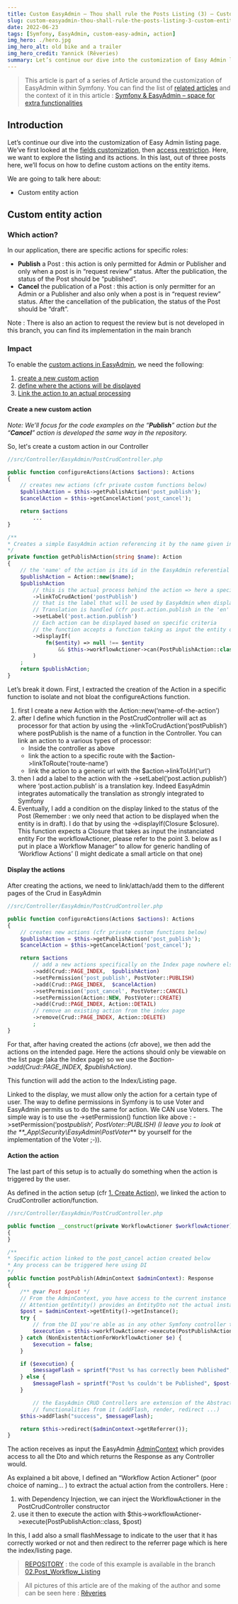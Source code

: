 ```yaml
---
title: Custom EasyAdmin – Thou shall rule the Posts Listing (3) – Custom entity action
slug: custom-easyadmin-thou-shall-rule-the-posts-listing-3-custom-entity-action
date: 2022-06-23
tags: [Symfony, EasyAdmin, custom-easy-admin, action]
img_hero: ./hero.jpg
img_hero_alt: old bike and a trailer
img_hero_credit: Yannick (Rêveries)
summary: Let’s continue our dive into the customization of Easy Admin listing page. We’ve first looked at the fields customization, then access restriction. Here, we want to explore the listing and its actions. In this last, out of three posts here, we’ll focus on how to define custom actions on the entity items.
---
```



> This article is part of a series of Article around the customization of EasyAdmin within Symfony. You can find the list of [related articles](/blog/tags/custom-easy-admin) and the context of it in this article : [Symfony & EasyAdmin – space for extra functionalities](/blog/symfony-easyadmin-space-for-extra-functionalities)

## Introduction

Let’s continue our dive into the customization of Easy Admin listing page. We’ve first looked at the [fields customization](/blog/custom-easyadmin-thou-shall-rule-the-posts-listing-1-fields-customization), then [access restriction](/blog/custom-easyadmin-thou-shall-rule-the-posts-listing-2-access-restriction). Here, we want to explore the listing and its actions.
In this last, out of three posts here, we’ll focus on how to define custom actions on the entity items.

We are going to talk here about:

- Custom entity action

<BlogImage src="2022/custom-easyadmin-thou-shall-rule-the-posts-listing-3-custom-entity-action/abstraction.jpg" alt="Abstract view of a wall corner" />

## Custom entity action

### Which action?

In our application, there are specific actions for specific roles:

- **Publish** a Post : this action is only permitted for Admin or Publisher and only when a post is in “request review” status. After the publication, the status of the Post should be “published”.
- **Cancel** the publication of a Post : this action is only permitter for an Admin or a Publisher and also only when a post is in “request review” status. After the cancellation of the publication, the status of the Post should be “draft”.

<p style={{fontDecoration: "italic"}}>Note : There is also an action to request the review but is not developed in this branch, you can find its implementation in the main branch</p>

### Impact

To enable the [custom actions in EasyAdmin](https://symfony.com/bundles/EasyAdminBundle/current/actions.html#adding-custom-actions), we need the following:

1. [create a new custom action](#create-new-custom-action)
2. [define where the actions will be displayed](#display-actions)
3. [Link the action to an actual processing](#link-the-action)

#### <p id="create-new-custom-action"></p>**Create a new custom action**

_Note: We’ll focus for the code examples on the “**Publish**” action but the “**Cancel**” action is developed the same way in the repository._

So, let's create a custom action in our Controller

```php
//src/Controller/EasyAdmin/PostCrudController.php

public function configureActions(Actions $actions): Actions
{
    // creates new actions (cfr private custom functions below)
    $publishAction = $this->getPublishAction('post_publish');
    $cancelAction = $this->getCancelAction('post_cancel');

    return $actions
        ...
}

/**
* Creates a simple EasyAdmin action referencing it by the name given in parameter
*/
private function getPublishAction(string $name): Action
{
    // the 'name' of the action is its id in the EasyAdmin referential ==> allows for update afterwards
    $publishAction = Action::new($name);
    $publishAction
        // this is the actual process behind the action => here a specific custom controller action (see above)
        ->linkToCrudAction('postPublish')
        // that is the label that will be used by EasyAdmin when displaying the call to action link
        // Translation is handled (cfr post.action.publish in the 'en' translation file
        ->setLabel('post.action.publish')
        // Each action can be displayed based on specific criteria
        // the function accepts a function taking as input the entity on which it should be done
        ->displayIf(
            fn($entity) => null !== $entity
                && $this->workflowActioner->can(PostPublishAction::class, $entity)
        )
    ;
    return $publishAction;
}
```

Let’s break it down. First, I extracted the creation of the Action in a specific function to isolate and not bloat the configureActions function.

1. first I create a new Action with the Action::new(‘name-of-the-action’)
2. after I define which function in the PostCrudController will act as processor for that action by using the ->linkToCrudAction(‘postPublish’) where postPublish is the name of a function in the Controller.
   You can link an action to a various types of processor:
   - Inside the controller as above
   - link the action to a specific route with the $action->linkToRoute(‘route-name’)
   - link the action to a generic url with the $action->linkToUrl(‘url’)
3. then I add a label to the action with the ->setLabel(‘post.action.publish’) where ‘post.action.publish’ is a translation key. Indeed EasyAdmin integrates automatically the translation as strongly integrated to Symfony
4. Eventually, I add a condition on the display linked to the status of the Post (Remember : we only need that action to be displayed when the entity is in draft). I do that by using the ->displayIf(Closure $closure).
   This function expects a Closure that takes as input the instanciated entity
   For the workflowActioner, please refer to the point 3. below as I put in place a Workflow Manager” to allow for generic handling of ‘Workflow Actions’ (I might dedicate a small article on that one)

#### <p id="display-actions"></p>**Display the actions**

After creating the actions, we need to link/attach/add them to the different pages of the Crud in EasyAdmin

```php
//src/Controller/EasyAdmin/PostCrudController.php

public function configureActions(Actions $actions): Actions
{
    // creates new actions (cfr private custom functions below)
    $publishAction = $this->getPublishAction('post_publish');
    $cancelAction = $this->getCancelAction('post_cancel');

    return $actions
        // add a new actions specifically on the Index page nowhere else
        ->add(Crud::PAGE_INDEX,  $publishAction)
        ->setPermission('post_publish', PostVoter::PUBLISH)
        ->add(Crud::PAGE_INDEX,  $cancelAction)
        ->setPermission('post_cancel', PostVoter::CANCEL)
        ->setPermission(Action::NEW, PostVoter::CREATE)
        ->add(Crud::PAGE_INDEX, Action::DETAIL)
        // remove an existing action from the index page
        ->remove(Crud::PAGE_INDEX, Action::DELETE)
        ;
}
```

For that, after having created the actions (cfr above), we then add the actions on the intended page. Here the actions should only be viewable on the list page (aka the Index page) so we use the _$action->add(Crud::PAGE_INDEX, $publishAction)_.

This function will add the action to the Index/Listing page.

Linked to the display, we must allow only the action for a certain type of user. The way to define permissions in Symfony is to use Voter and EasyAdmin permits us to do the same for action. We CAN use Voters.
The simple way is to use the ->setPermission() function like above : ->setPermission(‘post*publish’, PostVoter::PUBLISH) (I leave you to look at the \*\*\_App\Security\EasyAdmin\PostVoter*\*\* by yourself for the implementation of the Voter ;-)).

#### <p id="link-the-action"></p> **Action the action**

The last part of this setup is to actually do something when the action is triggered by the user.

As defined in the action setup (cfr [1. Create Action](#create-new-custom-action)), we linked the action to CrudController action/function.

```php
//src/Controller/EasyAdmin/PostCrudController.php

public function __construct(private WorkflowActioner $workflowActioner)
{
}

/**
* Specific action linked to the post_cancel action created below
* Any process can be triggered here using DI
*/
public function postPublish(AdminContext $adminContext): Response
{
    /** @var Post $post */
    // From the AdminContext, you have access to the current instance
    // Attention getEntity() provides an EntityDto not the actual instance
    $post = $adminContext->getEntity()->getInstance();
    try {
        // from the DI you're able as in any other Symfony controller to trigger specific processes
        $execution = $this->workflowActioner->execute(PostPublishAction::class, $post);
    } catch (NonExistentActionForWorkflowActioner $e) {
        $execution = false;
    }

    if ($execution) {
        $messageFlash = sprintf("Post %s has correctly been Published", $post->getTitle());
    } else {
        $messageFlash = sprintf("Post %s couldn't be Published", $post->getTitle());
    }

        // the EasyAdmin CRUD Controllers are extension of the AbstractCRUDController so you can use all the basic
        // functionalities from it (addFlash, render, redirect ...)
    $this->addFlash("success", $messageFlash);

    return $this->redirect($adminContext->getReferrer());
}
```

The action receives as input the EasyAdmin [AdminContext](https://github.com/EasyCorp/EasyAdminBundle/blob/4.x/src/Context/AdminContext.php) which provides access to all the Dto and which returns the Response as any Controller would.

As explained a bit above, I defined an “Workflow Action Actioner” (poor choice of naming… ) to extract the actual action from the controllers.
Here :

1. with Dependency Injection, we can inject the WorkflowActioner in the PostCrudController constructor
2. use it then to execute the action with $this->workflowActioner->execute(PostPublishAction::class, $post)

In this, I add also a small flashMessage to indicate to the user that it has correctly worked or not and then redirect to the referrer page which is here the index/listing page.

> [REPOSITORY](https://github.com/yalit/custom-easy-admin) : the code of this example is available in the branch [02.Post_Workflow_Listing](https://github.com/yalit/custom-easy-admin/tree/02.Post_Workflow_Listing)

> All pictures of this article are of the making of the author and some can be seen here : [Rêveries](/reveries)

